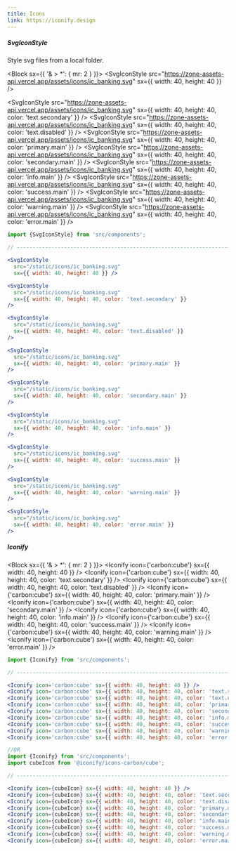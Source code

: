 ```yaml
---
title: Icons
link: https://iconify.design
---
```


##### SvgIconStyle

<p variant="body2" sx={{ color: 'text.secondary' }}>
  Style svg files from a local folder.
</p>

<Block sx={{ '& > *': { mr: 2 } }}>
<SvgIconStyle src="https://zone-assets-api.vercel.app/assets/icons/ic_banking.svg" sx={{ width: 40, height: 40 }} />

<SvgIconStyle
  src="https://zone-assets-api.vercel.app/assets/icons/ic_banking.svg"
  sx={{ width: 40, height: 40, color: 'text.secondary' }}
/>
<SvgIconStyle
  src="https://zone-assets-api.vercel.app/assets/icons/ic_banking.svg"
  sx={{ width: 40, height: 40, color: 'text.disabled' }}
/>
<SvgIconStyle
  src="https://zone-assets-api.vercel.app/assets/icons/ic_banking.svg"
  sx={{ width: 40, height: 40, color: 'primary.main' }}
/>
<SvgIconStyle
  src="https://zone-assets-api.vercel.app/assets/icons/ic_banking.svg"
  sx={{ width: 40, height: 40, color: 'secondary.main' }}
/>
<SvgIconStyle
  src="https://zone-assets-api.vercel.app/assets/icons/ic_banking.svg"
  sx={{ width: 40, height: 40, color: 'info.main' }}
/>
<SvgIconStyle
  src="https://zone-assets-api.vercel.app/assets/icons/ic_banking.svg"
  sx={{ width: 40, height: 40, color: 'success.main' }}
/>
<SvgIconStyle
  src="https://zone-assets-api.vercel.app/assets/icons/ic_banking.svg"
  sx={{ width: 40, height: 40, color: 'warning.main' }}
/>
<SvgIconStyle
  src="https://zone-assets-api.vercel.app/assets/icons/ic_banking.svg"
  sx={{ width: 40, height: 40, color: 'error.main' }}
/>
</Block>

```jsx
import {SvgIconStyle} from 'src/components';

// ----------------------------------------------------------------------

<SvgIconStyle
  src="/static/icons/ic_banking.svg"
  sx={{ width: 40, height: 40 }} />

<SvgIconStyle
  src="/static/icons/ic_banking.svg"
  sx={{ width: 40, height: 40, color: 'text.secondary' }}
/>

<SvgIconStyle
  src="/static/icons/ic_banking.svg"
  sx={{ width: 40, height: 40, color: 'text.disabled' }}
/>

<SvgIconStyle
  src="/static/icons/ic_banking.svg"
  sx={{ width: 40, height: 40, color: 'primary.main' }}
/>

<SvgIconStyle
  src="/static/icons/ic_banking.svg"
  sx={{ width: 40, height: 40, color: 'secondary.main' }}
/>

<SvgIconStyle
  src="/static/icons/ic_banking.svg"
  sx={{ width: 40, height: 40, color: 'info.main' }}
/>

<SvgIconStyle
  src="/static/icons/ic_banking.svg"
  sx={{ width: 40, height: 40, color: 'success.main' }}
/>

<SvgIconStyle
  src="/static/icons/ic_banking.svg"
  sx={{ width: 40, height: 40, color: 'warning.main' }}
/>

<SvgIconStyle
  src="/static/icons/ic_banking.svg"
  sx={{ width: 40, height: 40, color: 'error.main' }}
/>
```

##### Iconify

<Block sx={{ '& > *': { mr: 2 } }}>
  <Iconify icon={'carbon:cube'} sx={{ width: 40, height: 40 }} />
  <Iconify icon={'carbon:cube'} sx={{ width: 40, height: 40, color: 'text.secondary' }} />
  <Iconify icon={'carbon:cube'} sx={{ width: 40, height: 40, color: 'text.disabled' }} />
  <Iconify icon={'carbon:cube'} sx={{ width: 40, height: 40, color: 'primary.main' }} />
  <Iconify icon={'carbon:cube'} sx={{ width: 40, height: 40, color: 'secondary.main' }} />
  <Iconify icon={'carbon:cube'} sx={{ width: 40, height: 40, color: 'info.main' }} />
  <Iconify icon={'carbon:cube'} sx={{ width: 40, height: 40, color: 'success.main' }} />
  <Iconify icon={'carbon:cube'} sx={{ width: 40, height: 40, color: 'warning.main' }} />
  <Iconify icon={'carbon:cube'} sx={{ width: 40, height: 40, color: 'error.main' }} />
</Block>

```jsx
import {Iconify} from 'src/components';

// ----------------------------------------------------------------------

<Iconify icon='carbon:cube' sx={{ width: 40, height: 40 }} />
<Iconify icon='carbon:cube' sx={{ width: 40, height: 40, color: 'text.secondary' }} />
<Iconify icon='carbon:cube' sx={{ width: 40, height: 40, color: 'text.disabled' }} />
<Iconify icon='carbon:cube' sx={{ width: 40, height: 40, color: 'primary.main' }} />
<Iconify icon='carbon:cube' sx={{ width: 40, height: 40, color: 'secondary.main' }} />
<Iconify icon='carbon:cube' sx={{ width: 40, height: 40, color: 'info.main' }} />
<Iconify icon='carbon:cube' sx={{ width: 40, height: 40, color: 'success.main' }} />
<Iconify icon='carbon:cube' sx={{ width: 40, height: 40, color: 'warning.main' }} />
<Iconify icon='carbon:cube' sx={{ width: 40, height: 40, color: 'error.main' }} />

//OR
import {Iconify} from 'src/components';
import cubeIcon from '@iconify/icons-carbon/cube';

// ----------------------------------------------------------------------

<Iconify icon={cubeIcon} sx={{ width: 40, height: 40 }} />
<Iconify icon={cubeIcon} sx={{ width: 40, height: 40, color: 'text.secondary' }} />
<Iconify icon={cubeIcon} sx={{ width: 40, height: 40, color: 'text.disabled' }} />
<Iconify icon={cubeIcon} sx={{ width: 40, height: 40, color: 'primary.main' }} />
<Iconify icon={cubeIcon} sx={{ width: 40, height: 40, color: 'secondary.main' }} />
<Iconify icon={cubeIcon} sx={{ width: 40, height: 40, color: 'info.main' }} />
<Iconify icon={cubeIcon} sx={{ width: 40, height: 40, color: 'success.main' }} />
<Iconify icon={cubeIcon} sx={{ width: 40, height: 40, color: 'warning.main' }} />
<Iconify icon={cubeIcon} sx={{ width: 40, height: 40, color: 'error.main' }} />

```
